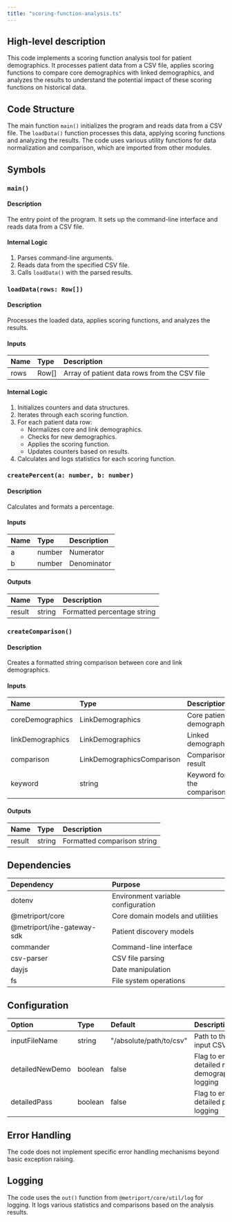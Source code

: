 ```yaml
---
title: "scoring-function-analysis.ts"
---
```


## High-level description
This code implements a scoring function analysis tool for patient demographics. It processes patient data from a CSV file, applies scoring functions to compare core demographics with linked demographics, and analyzes the results to understand the potential impact of these scoring functions on historical data.

## Code Structure
The main function `main()` initializes the program and reads data from a CSV file. The `loadData()` function processes this data, applying scoring functions and analyzing the results. The code uses various utility functions for data normalization and comparison, which are imported from other modules.

## Symbols

### `main()`
#### Description
The entry point of the program. It sets up the command-line interface and reads data from a CSV file.

#### Internal Logic
1. Parses command-line arguments.
2. Reads data from the specified CSV file.
3. Calls `loadData()` with the parsed results.

### `loadData(rows: Row[])`
#### Description
Processes the loaded data, applies scoring functions, and analyzes the results.

#### Inputs
| Name | Type | Description |
|:-----|:-----|:------------|
| rows | Row[] | Array of patient data rows from the CSV file |

#### Internal Logic
1. Initializes counters and data structures.
2. Iterates through each scoring function.
3. For each patient data row:
   - Normalizes core and link demographics.
   - Checks for new demographics.
   - Applies the scoring function.
   - Updates counters based on results.
4. Calculates and logs statistics for each scoring function.

### `createPercent(a: number, b: number)`
#### Description
Calculates and formats a percentage.

#### Inputs
| Name | Type | Description |
|:-----|:-----|:------------|
| a | number | Numerator |
| b | number | Denominator |

#### Outputs
| Name | Type | Description |
|:-----|:-----|:------------|
| result | string | Formatted percentage string |

### `createComparison()`
#### Description
Creates a formatted string comparison between core and link demographics.

#### Inputs
| Name | Type | Description |
|:-----|:-----|:------------|
| coreDemographics | LinkDemographics | Core patient demographics |
| linkDemographics | LinkDemographics | Linked demographics |
| comparison | LinkDemographicsComparison | Comparison result |
| keyword | string | Keyword for the comparison |

#### Outputs
| Name | Type | Description |
|:-----|:-----|:------------|
| result | string | Formatted comparison string |

## Dependencies
| Dependency | Purpose |
|:-----------|:--------|
| dotenv | Environment variable configuration |
| @metriport/core | Core domain models and utilities |
| @metriport/ihe-gateway-sdk | Patient discovery models |
| commander | Command-line interface |
| csv-parser | CSV file parsing |
| dayjs | Date manipulation |
| fs | File system operations |

## Configuration
| Option | Type | Default | Description |
|:-------|:-----|:--------|:------------|
| inputFileName | string | "/absolute/path/to/csv" | Path to the input CSV file |
| detailedNewDemo | boolean | false | Flag to enable detailed new demographics logging |
| detailedPass | boolean | false | Flag to enable detailed pass logging |

## Error Handling
The code does not implement specific error handling mechanisms beyond basic exception raising.

## Logging
The code uses the `out()` function from `@metriport/core/util/log` for logging. It logs various statistics and comparisons based on the analysis results.